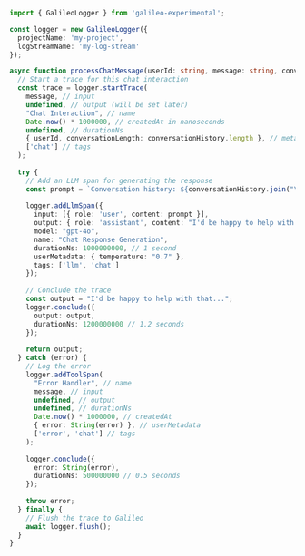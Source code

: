 ```typescript TypeScript
import { GalileoLogger } from 'galileo-experimental';

const logger = new GalileoLogger({
  projectName: 'my-project',
  logStreamName: 'my-log-stream'
});

async function processChatMessage(userId: string, message: string, conversationHistory: string[]) {
  // Start a trace for this chat interaction
  const trace = logger.startTrace(
    message, // input
    undefined, // output (will be set later)
    "Chat Interaction", // name
    Date.now() * 1000000, // createdAt in nanoseconds
    undefined, // durationNs
    { userId, conversationLength: conversationHistory.length }, // metadata
    ['chat'] // tags
  );
  
  try {
    // Add an LLM span for generating the response
    const prompt = `Conversation history: ${conversationHistory.join("\n")}\nUser: ${message}\nAssistant:`;
    
    logger.addLlmSpan({
      input: [{ role: 'user', content: prompt }],
      output: { role: 'assistant', content: "I'd be happy to help with that..." },
      model: "gpt-4o",
      name: "Chat Response Generation",
      durationNs: 1000000000, // 1 second
      userMetadata: { temperature: "0.7" },
      tags: ['llm', 'chat']
    });
    
    // Conclude the trace
    const output = "I'd be happy to help with that...";
    logger.conclude({
      output: output,
      durationNs: 1200000000 // 1.2 seconds
    });
    
    return output;
  } catch (error) {
    // Log the error
    logger.addToolSpan(
      "Error Handler", // name
      message, // input
      undefined, // output
      undefined, // durationNs
      Date.now() * 1000000, // createdAt
      { error: String(error) }, // userMetadata
      ['error', 'chat'] // tags
    );
    
    logger.conclude({
      error: String(error),
      durationNs: 500000000 // 0.5 seconds
    });
    
    throw error;
  } finally {
    // Flush the trace to Galileo
    await logger.flush();
  }
} 
```